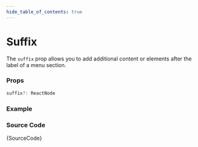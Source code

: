 ```yaml
---
hide_table_of_contents: true
---
```



# Suffix

The `suffix` prop allows you to add additional content or elements after the label of a menu section.

### Props

```ts noCopy
suffix?: ReactNode
```

### Example

<IframeWindow url='https://demos.themeselection.com/materio-mui-react-nextjs-admin-template/demo-1/en/menu-examples/vertical-menu/menu-section/suffix' />

### Source Code

<TsToJsCodeSnippet>{SourceCode}</TsToJsCodeSnippet>
